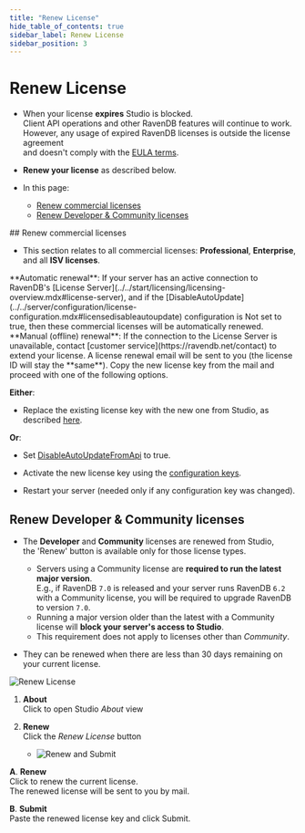```yaml
---
title: "Renew License"
hide_table_of_contents: true
sidebar_label: Renew License
sidebar_position: 3
---
```



# Renew License
<Admonition type="note" title="">

* When your license **expires** Studio is blocked.  
  Client API operations and other RavenDB features will continue to work.  
  However, any usage of expired RavenDB licenses is outside the license agreement  
  and doesn't comply with the [EULA terms](https://ravendb.net/terms).  

* **Renew your license** as described below.  

* In this page:
    * [Renew commercial licenses](../../start/licensing/renew-license.mdx#renew-commercial-licenses)
    * [Renew Developer & Community licenses](../../start/licensing/renew-license.mdx#renew-developer-&-community-licenses)

</Admonition>
## Renew commercial licenses

* This section relates to all commercial licenses: **Professional**, **Enterprise**, and all **ISV licenses**.  

<Admonition type="note" title="">
**Automatic renewal**:  
If your server has an active connection to RavenDB's [License Server](../../start/licensing/licensing-overview.mdx#license-server),  
and if the [DisableAutoUpdate](../../server/configuration/license-configuration.mdx#licensedisableautoupdate) configuration is Not set to true,  
then these commercial licenses will be automatically renewed.  
</Admonition>

<Admonition type="note" title="">
**Manual (offline) renewal**:  
If the connection to the License Server is unavailable, contact [customer service](https://ravendb.net/contact) to extend your license.  
A license renewal email will be sent to you (the license ID will stay the **same**).  
Copy the new license key from the mail and proceed with one of the following options.  

**Either**:  

* Replace the existing license key with the new one from Studio, as described [here](../../start/licensing/replace-license.mdx#replace-license-from-studio).

**Or**:  

* Set [DisableAutoUpdateFromApi](../../server/configuration/license-configuration.mdx#licensedisableautoupdatefromapi) to true.

* Activate the new license key using the [configuration keys](../../start/licensing/activate-license.mdx#activate-license-with-configuration-keys).

* Restart your server (needed only if any configuration key was changed).  
</Admonition>



## Renew Developer & Community licenses

* The **Developer** and **Community** licenses are renewed from Studio,  
  the 'Renew' button is available only for those license types.  
  <Admonition type="note" title="">
  
     - Servers using a Community license are **required to run the latest major version**.  
       E.g., if RavenDB `7.0` is released and your server runs RavenDB `6.2` with a Community license, 
       you will be required to upgrade RavenDB to version `7.0`.  
     - Running a major version older than the latest with a Community license will **block your server's access to Studio**.  
     - This requirement does not apply to licenses other than _Community_.  
  </Admonition>

* They can be renewed when there are less than 30 days remaining on your current license.

![Renew License](./assets/renew-license.png)

1. **About**  
   Click to open Studio _About_ view  

2. **Renew**  
   Click the _Renew License_ button  

   * ![Renew and Submit](./assets/renew-and-submit.png)  

**A**. **Renew**  
  Click to renew the current license.  
  The renewed license will be sent to you by mail.  

**B**. **Submit**  
   Paste the renewed license key and click Submit.



